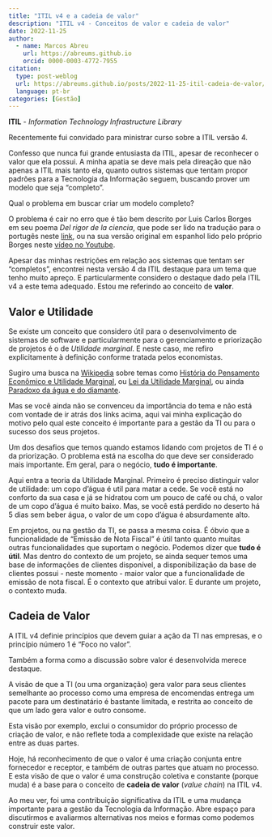 ```yaml
---
title: "ITIL v4 e a cadeia de valor"
description: "ITIL v4 - Conceitos de valor e cadeia de valor"
date: 2022-11-25
author: 
  - name: Marcos Abreu
    url: https://abreums.github.io
    orcid: 0000-0003-4772-7955
citation:
  type: post-weblog
  url: https://abreums.github.io/posts/2022-11-25-itil-cadeia-de-valor/
  language: pt-br
categories: [Gestão]
---
```


**ITIL** - *Information Technology Infrastructure Library*

Recentemente fui convidado para ministrar curso sobre a ITIL versão 4.

Confesso que nunca fui grande entusiasta da ITIL, apesar de reconhecer o valor que ela possui. A minha apatia se deve mais pela direação que não apenas a ITIL mais tanto ela, quanto outros sistemas que tentam propor padrões para a Tecnologia da Informação seguem, buscando prover um modelo que seja "completo".

Qual o problema em buscar criar um modelo completo?

O problema é cair no erro que é tão bem descrito por Luis Carlos Borges em seu poema *Del rigor de la ciencia*, que pode ser lido na tradução para o portugês neste [link](https://cosmosecontexto.org.br/do-rigor-da-ciencia/), ou na sua versão original em espanhol lido pelo próprio Borges neste [vídeo no Youtube](https://www.youtube.com/watch?v=zwDA3GmcwJU).

Apesar das minhas restrições em relação aos sistemas que tentam ser "completos", encontrei nesta versão 4 da ITIL destaque para um tema que tenho muito apreço. E particularmente considero o destaque dado pela ITIL v4 a este tema adequado. Estou me referindo ao conceito de **valor**.

## Valor e Utilidade

Se existe um conceito que considero útil para o desenvolvimento de sistemas de software e particularmente para o gerenciamento e priorização de projetos é o de *Utilidade marginal*. E neste caso, me refiro explicitamente à definição conforme tratada pelos economistas.

Sugiro uma busca na [Wikipedia](https://pt.wikipedia.org/wiki/Hist%C3%B3ria_do_pensamento_econ%C3%B3mico#Utilidade_marginal) sobre temas como [História do Pensamento Econômico e Utilidade Marginal](https://pt.wikipedia.org/wiki/Hist%C3%B3ria_do_pensamento_econ%C3%B3mico#Utilidade_marginal), ou [Lei da Utilidade Marginal](https://pt.wikipedia.org/wiki/Lei_da_utilidade_marginal), ou ainda [Paradoxo da água e do diamante](https://pt.wikipedia.org/wiki/Paradoxo_da_%C3%A1gua_e_do_diamante).

Mas se você ainda não se convenceu da importância do tema e não está com vontade de ir atrás dos links acima, aqui vai minha explicação do motivo pelo qual este conceito é importante para a gestão da TI ou para o sucesso dos seus projetos.

Um dos desafios que temos quando estamos lidando com projetos de TI é o da priorização. O problema está na escolha do que deve ser considerado mais importante. Em geral, para o negócio, **tudo é importante**.

Aqui entra a teoria da Utilidade Marginal. Primeiro é preciso distinguir valor de utilidade: um copo d'água é util para matar a cede. Se você está no conforto da sua casa e já se hidratou com um pouco de café ou chá, o valor de um copo d'água é muito baixo. Mas, se você está perdido no deserto há 5 dias sem beber água, o valor de um copo d'água é absurdamente alto.

Em projetos, ou na gestão da TI, se passa a mesma coisa. É óbvio que a funcionalidade de "Emissão de Nota Fiscal" é útil tanto quanto muitas outras funcionalidades que suportam o negócio. Podemos dizer que **tudo é útil**. Mas dentro do contexto de um projeto, se ainda sequer temos uma base de informações de clientes disponível, a disponibilização da base de clientes possui - neste momento - maior valor que a funcionalidade de emissão de nota fiscal. É o contexto que atribui valor. E durante um projeto, o contexto muda.

## Cadeia de Valor

A ITIL v4 definie princípios que devem guiar a ação da TI nas empresas, e o princípio número 1 é "Foco no valor".

Também a forma como a discussão sobre valor é desenvolvida merece destaque.

A visão de que a TI (ou uma organização) gera valor para seus clientes semelhante ao processo como uma empresa de encomendas entrega um pacote para um destinatário é bastante limitada, e restrita ao conceito de que um lado gera valor e outro consome.

Esta visão por exemplo, exclui o consumidor do próprio processo de criação de valor, e não reflete toda a complexidade que existe na relação entre as duas partes.

Hoje, há reconhecimento de que o valor é uma criação conjunta entre fornecedor e receptor, e também de outras partes que atuam no processo. E esta visão de que o valor é uma construção coletiva e constante (porque muda) é a base para o conceito de **cadeia de valor** (*value chain*) na ITIL v4.

Ao meu ver, foi uma contribuição significativa da ITIL e uma mudança importante para a gestão da Tecnologia da Informação. Abre espaço para discutirmos e avaliarmos alternativas nos meios e formas como podemos construir este valor.
